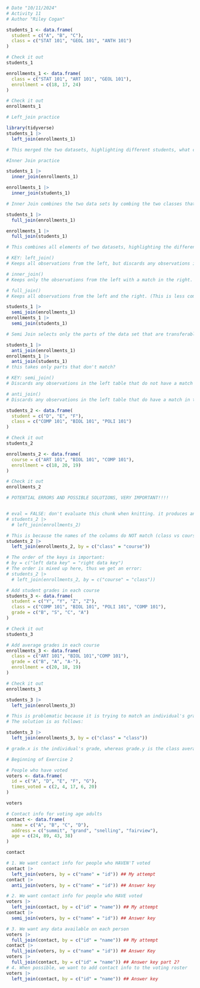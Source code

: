 ```r
# Date "10/11/2024"
# Activity 11
# Author "Riley Cogan"
```

```r
students_1 <- data.frame(
  student = c("A", "B", "C"),
  class = c("STAT 101", "GEOL 101", "ANTH 101")
)

# Check it out
students_1
```
```r
enrollments_1 <- data.frame(
  class = c("STAT 101", "ART 101", "GEOL 101"),
  enrollment = c(18, 17, 24)
)

# Check it out
enrollments_1
```
```r
# Left_join practice

library(tidyverse)
students_1 |> 
  left_join(enrollments_1)

# This merged the two datasets, highlighting different students, what classes they are in, and the total enrollment for that respective class. 
```
```r
#Inner Join practice

students_1 |> 
  inner_join(enrollments_1)
```
```r
enrollments_1 |> 
  inner_join(students_1)

# Inner Join combines the two data sets by combing the two classes that have overlap between the two data sets. When the function is inversed, the output differs by order, with the second format making the most sense having class first. 
```
```r
students_1 |> 
  full_join(enrollments_1)

enrollments_1 |> 
  full_join(students_1)

# This combines all elements of two datasets, highlighting the differences between the two data sets. When run on the inverse, the selected row is the class, rather than by student. 
```
```r
# KEY: left_join()
# Keeps all observations from the left, but discards any observations in the right that do not have a match in the left.1

# inner_join()
# Keeps only the observations from the left with a match in the right.

# full_join()
# Keeps all observations from the left and the right. (This is less common than left_join() and inner_join()).
```
```r
students_1 |> 
  semi_join(enrollments_1)
enrollments_1 |> 
  semi_join(students_1)

# Semi Join selects only the parts of the data set that are transferable, meaning that onlt the parts that match stay, while the parts that don't match are left alone. 
```
```r
students_1 |> 
  anti_join(enrollments_1)
enrollments_1 |> 
  anti_join(students_1)
# this takes only parts that don't match?
```
```r
# KEY: semi_join()
# Discards any observations in the left table that do not have a match in the right table. If there are multiple matches of right cases to a left case, it keeps just one copy of the left case.

# anti_join()
# Discards any observations in the left table that do have a match in the right table.
```
```r
students_2 <- data.frame(
  student = c("D", "E", "F"),
  class = c("COMP 101", "BIOL 101", "POLI 101")
)

# Check it out
students_2
```
```r
enrollments_2 <- data.frame(
  course = c("ART 101", "BIOL 101", "COMP 101"),
  enrollment = c(18, 20, 19)
)

# Check it out
enrollments_2
```
```r
# POTENTIAL ERRORS AND POSSIBLE SOLUTIONS, VERY IMPORTANT!!!!


# eval = FALSE: don't evaluate this chunk when knitting. it produces an error.
# students_2 |> 
  # left_join(enrollments_2)

# This is because the names of the columns do NOT match (class vs course), thus we have to run the following code:
students_2 |> 
  left_join(enrollments_2, by = c("class" = "course"))

# The order of the keys is important:
# by = c("left data key" = "right data key")
# The order is mixed up here, thus we get an error:
# students_2 |> 
  # left_join(enrollments_2, by = c("course" = "class"))
```
```r
# Add student grades in each course
students_3 <- data.frame(
  student = c("Y", "Y", "Z", "Z"),
  class = c("COMP 101", "BIOL 101", "POLI 101", "COMP 101"),
  grade = c("B", "S", "C", "A")
)

# Check it out
students_3
```
```r
# Add average grades in each course
enrollments_3 <- data.frame(
  class = c("ART 101", "BIOL 101","COMP 101"),
  grade = c("B", "A", "A-"),
  enrollment = c(20, 18, 19)
)

# Check it out
enrollments_3
```
```r
students_3 |> 
  left_join(enrollments_3)

# This is problematic because it is trying to match an individual's grade to a class average grade... 
# The solution is as follows:

students_3 |> 
  left_join(enrollments_3, by = c("class" = "class"))

# grade.x is the individual's grade, whereas grade.y is the class average. 
```
```r
# Beginning of Exercise 2

# People who have voted
voters <- data.frame(
  id = c("A", "D", "E", "F", "G"),
  times_voted = c(2, 4, 17, 6, 20)
)

voters
```
```r
# Contact info for voting age adults
contact <- data.frame(
  name = c("A", "B", "C", "D"),
  address = c("summit", "grand", "snelling", "fairview"),
  age = c(24, 89, 43, 38)
)

contact
```
```r
# 1. We want contact info for people who HAVEN'T voted
contact |> 
  left_join(voters, by = c("name" = "id")) ## My attempt
contact |> 
  anti_join(voters, by = c("name" = "id")) ## Answer key

# 2. We want contact info for people who HAVE voted
voters |> 
  left_join(contact, by = c("id" = "name")) ## My attempt
contact |> 
  semi_join(voters, by = c("name" = "id")) ## Answer key

# 3. We want any data available on each person
voters |> 
  full_join(contact, by = c("id" = "name")) ## My attempt
contact |> 
  full_join(voters, by = c("name" = "id")) ## Answer Key
voters |> 
  full_join(contact, by = c("id" = "name")) ## Answer key part 2?
# 4. When possible, we want to add contact info to the voting roster
voters |> 
  left_join(contact, by = c("id" = "name")) ## Answer key
```

